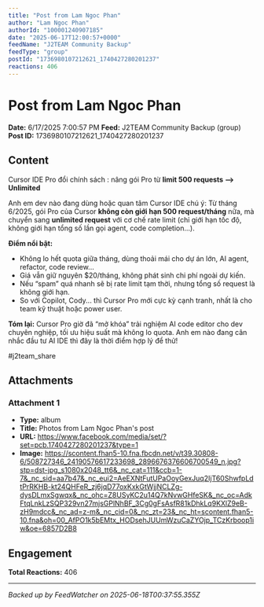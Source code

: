 ```yaml
---
title: "Post from Lam Ngoc Phan"
author: "Lam Ngoc Phan"
authorId: "100001240907185"
date: "2025-06-17T12:00:57+0000"
feedName: "J2TEAM Community Backup"
feedType: "group"
postId: "1736980107212621_1740427280201237"
reactions: 406
---
```


# Post from Lam Ngoc Phan

**Date:** 6/17/2025 7:00:57 PM
**Feed:** J2TEAM Community Backup (group)
**Post ID:** 1736980107212621_1740427280201237

## Content

Cursor IDE Pro đổi chính sách : nâng gói Pro từ **limit 500 requests --> Unlimited**

Anh em dev nào đang dùng hoặc quan tâm Cursor IDE chú ý: Từ tháng 6/2025, gói Pro của Cursor **không còn giới hạn 500 request/tháng** nữa, mà chuyển sang **unlimited request** với cơ chế rate limit (chỉ giới hạn tốc độ, không giới hạn tổng số lần gọi agent, code completion...).

**Điểm nổi bật:**
* Không lo hết quota giữa tháng, dùng thoải mái cho dự án lớn, AI agent, refactor, code review...
* Giá vẫn giữ nguyên $20/tháng, không phát sinh chi phí ngoài dự kiến.
* Nếu “spam” quá nhanh sẽ bị rate limit tạm thời, nhưng tổng số request là không giới hạn.
* So với Copilot, Cody... thì Cursor Pro mới cực kỳ cạnh tranh, nhất là cho team kỹ thuật hoặc power user.

**Tóm lại:**
Cursor Pro giờ đã “mở khóa” trải nghiệm AI code editor cho dev chuyên nghiệp, tối ưu hiệu suất mà không lo quota.
Anh em nào đang cân nhắc đầu tư AI IDE thì đây là thời điểm hợp lý để thử!

#j2team_share

## Attachments

### Attachment 1
- **Type:** album
- **Title:** Photos from Lam Ngoc Phan's post
- **URL:** https://www.facebook.com/media/set/?set=pcb.1740427280201237&type=1
- **Image:** https://scontent.fhan5-10.fna.fbcdn.net/v/t39.30808-6/508727346_24190576617233698_2896676376606700549_n.jpg?stp=dst-jpg_s1080x2048_tt6&_nc_cat=111&ccb=1-7&_nc_sid=aa7b47&_nc_eui2=AeEXNtFutUPaOoyGexJuq2IjT60ShwfpLdtPrRKHB-kt24QHFeR_zj6jqD77oxKxkGtWjjNCLZg-dysDLmxSgwqx&_nc_ohc=Z8USyKC2u14Q7kNvwGHfeSK&_nc_oc=AdkFtqLnkLzSQP329vn27mjsGPlNhBF_3Cg0gFsAsfR81kDhkLq9KXlZ9eB-zH9mdcc&_nc_ad=z-m&_nc_cid=0&_nc_zt=23&_nc_ht=scontent.fhan5-10.fna&oh=00_AfPO1k5bEMtx_HODsehJUUmWzuCaZYOjp_TCzKrboop1iw&oe=6857D2B8

## Engagement

**Total Reactions:** 406

---
*Backed up by FeedWatcher on 2025-06-18T00:37:55.355Z*
